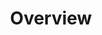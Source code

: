 ---
title: Overview
description: An introduction containing description about the script and its content
---